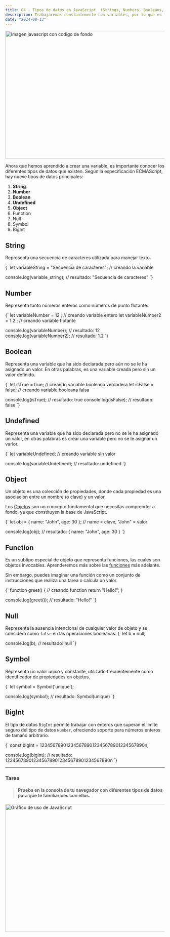 ```yaml
---
title: 04 - Tipos de datos en JavaScript  (Strings, Numbers, Booleans, Undefined, Null, Arrays y Objects)
description: Trabajaremos constantemente con variables, por lo que es fundamental aprender a utilizarlas correctamente.
date: "2024-08-13"
---
```


<Image src="/post-4/post-4.jpg" width="718" height="404" alt="Imagen javascript con codigo de fondo" />


Ahora que hemos aprendido a crear una variable, es importante conocer los diferentes tipos de datos que existen. Según la especificación ECMAScript, hay nueve tipos de datos principales:
1. **String**
2. **Number**
3. **Boolean**
4. **Undefined**
5. **Object**
6. Function
7. Null
8. Symbol
9. BigInt

## String

Representa una secuencia de caracteres utilizada para manejar texto.

<CodeBlock language="javascript">
{` let variableString = "Secuencia de caracteres";  // creando la variable

 console.log(variable_string);  // resultado: "Secuencia de caracteres"
`}
</CodeBlock> 

## Number

Representa tanto números enteros como números de punto flotante.

<CodeBlock language="javascript">
{` let variableNumber = 12 ;  // creando variable entero
 let variableNumber2 = 1.2 ;  // creando variable flotante

 console.log(variableNumber);  // resultado: 12
 console.log(variableNumber2);  // resultado: 1.2 
`}
</CodeBlock> 

## Boolean

Representa una variable que ha sido declarada pero aún no se le ha asignado un valor. En otras palabras, es una variable creada pero sin un valor definido.

<CodeBlock language="javascript">
{` let isTrue = true; // creando variable booleana verdadera
 let isFalse = false; // creando variable booleana falsa

 console.log(isTrue);  // resultado: true
 console.log(isFalse);  // resultado: false
`}
</CodeBlock> 

## Undefined

Representa una variable que ha sido declarada pero no se le ha asignado un valor, en otras palabras es crear una variable pero no se le asignar un varlor.

<CodeBlock language="javascript">
{` let variableUndefined;  // creando variable sin valor

 console.log(variableUndefined);  // resultado: undefined
`}
</CodeBlock>

## Object

Un objeto es una colección de propiedades, donde cada propiedad es una asociación entre un nombre (o clave) y un valor.

Los [Objetos]("https://developer.mozilla.org/es/docs/Web/JavaScript/Guide/Working_with_objects") son un concepto fundamental que necesitas comprender a fondo, ya que constituyen la base de JavaScript.

<CodeBlock language="javascript">
{` let obj = { name: "John", age: 30 }; // name = clave, "John" = valor

 console.log(obj); // resultado: { name: "John", age: 30 }
`}
</CodeBlock>

## Function

Es un subtipo especial de objeto que representa funciones, las cuales son objetos invocables. Aprenderemos más sobre las [funciones](https://developer.mozilla.org/es/docs/Web/JavaScript/Reference/Global_Objects/Function) más adelante.

Sin embargo, puedes imaginar una función como un conjunto de instrucciones que realiza una tarea o calcula un valor.

<CodeBlock language="javascript">
{` function greet() { // creando function
  return "Hello!";
 }

 console.log(greet()); // resultado: "Hello!"
`}
</CodeBlock>

## Null

Representa la ausencia intencional de cualquier valor de objeto y se considera como `false` en las operaciones booleanas.
<CodeBlock language="javascript">
{` let b = null;

 console.log(b); // resultado: null
`}
</CodeBlock>

## Symbol

Representa un valor único y constante, utilizado frecuentemente como identificador de propiedades en objetos.

<CodeBlock language="javascript">
{` let symbol = Symbol('unique');

 console.log(symbol); // resultado: Symbol(unique)
`}
</CodeBlock>

## BigInt

El tipo de datos `BigInt` permite trabajar con enteros que superan el límite seguro del tipo de datos `Number`, ofreciendo soporte para números enteros de tamaño arbitrario.

<CodeBlock language="javascript">
{` const bigInt = 1234567890123456789012345678901234567890n;

 console.log(bigInt); // resultado: 1234567890123456789012345678901234567890n
`}
</CodeBlock>

<hr/>

### Tarea

> #### Prueba en la consola de tu navegador con diferentes tipos de datos para que te familiarices con ellos.

<Image src="/post-4/ejercicio.png" width="718" height="404" alt="Gráfico de uso de JavaScript" />
